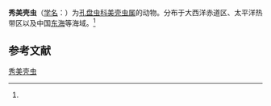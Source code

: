 {{Speciesbox
| name = 秀美壳虫
| status = 
| status_system = 
| image = 
| genus = Euchitonia
| species = elegans
| authority = (Ehrenberg, 1872)<ref name='id9115'>{{cite web| url =http://www.bioinfo.cn/db05/BjdwSpecies.php?action=view&id=9115| title =秀美壳虫| work =《中国动物物种编目数据库》| publisher =中国科学院微生物研究所| author =中国科学院动物研究所| accessdate =2009-04-16| deadurl =yes| archiveurl =https://web.archive.org/web/20160305095810/http://www.bioinfo.cn/db05/BjdwSpecies.php?action=view&id=9115| archivedate =2016-03-05}}</ref>
}}

'''秀美壳虫'''（[[学名|学名]]：{{lang|la|''Euchitonia elegans''}}）为[[孔盘虫科|孔盘虫科]][[美壳虫属|美壳虫属]]的动物。分布于大西洋赤道区、太平洋热带区以及中国[[东海|东海]]等海域。<ref name='id9115'/>

== 参考文献 ==
{{reflist}}

{{Wikispecies|Euchitonia elegans}}
{{Taxonbar|from=Q15229930}}

[[Category:美壳虫属|秀美壳虫]]


{{放射虫小作品}}